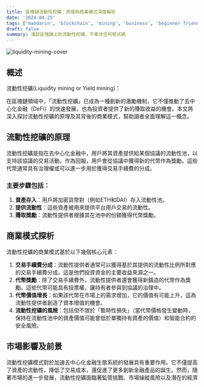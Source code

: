 ```yaml
---
title: 區塊鏈流動性挖礦：原理與商業模式深度解析
date: '2024-04-25'
tags: ['mandarin', 'blockchain', 'mining', 'business', 'beginner friendly']
draft: false
summary: 淺談區塊鏈上的流動性挖礦，不牽涉任何程式碼
---
```


![liquidity-mining-cover](/static/images/blockchain/liquidity-mining-cover.webp)

## 概述

流動性挖礦(Liquidity mining or Yield mining)：

在區塊鏈領域中，「流動性挖礦」已成為一種創新的激勵機制，它不僅推動了去中心化金融（DeFi）的快速發展，也為投資者提供了新的賺取收益的機會。本文將深入探討流動性挖礦的原理及其背後的商業模式，幫助讀者全面理解這一概念。

## 流動性挖礦的原理

流動性挖礦是指在去中心化金融中，用戶將其資產提供給某個協議的流動性池，以支持該協議的交易活動。作為回報，用戶會從協議中獲得新的代幣作為獎勵。這些代幣通常具有治理權或可以進一步用於獲得交易手續費的分成。

### 主要步驟包括：

1. **資產存入**：用戶將加密貨幣對（例如ETH和DAI）存入流動性池。
2. **提供流動性**：這些資產被用來提供平台用戶交易的流動性。
3. **賺取獎勵**：流動性提供者根據其在池中的份額獲得代幣獎勵。

## 商業模式探析

流動性挖礦的商業模式基於以下幾個核心元素：

1. **交易手續費分成**：流動性提供者通常可以獲得基於其提供的流動性比例所對應的交易手續費分成。這是他們投資資金的主要收益來源之一。
2. **代幣獎勵**：除了交易手續費外，流動性提供者還會獲得新鑄造的代幣作為獎勵。這些代幣可能具有投票權，讓持有者參與到協議的治理中。
3. **代幣價值增長**：如果該代幣在市場上的需求增加，它的價值有可能上升，這為流動性提供者創造了資本增值的機會。
4. **流動性挖礦的風險**：包括但不限於「暫時性損失」（當代幣價格發生變動時，保持在流動性池中的資產價值可能會低於單獨持有資產的價值）和智能合約的安全風險。

## 市場影響及前景

流動性挖礦模式對於加速去中心化金融生態系統的發展具有重要作用。它不僅提高了資產的流動性，降低了交易成本，還促進了更多創新金融產品的誕生。然而，隨著市場的進一步發展，流動性挖礦面臨著監管挑戰、市場操縱風險以及潛在的經濟

